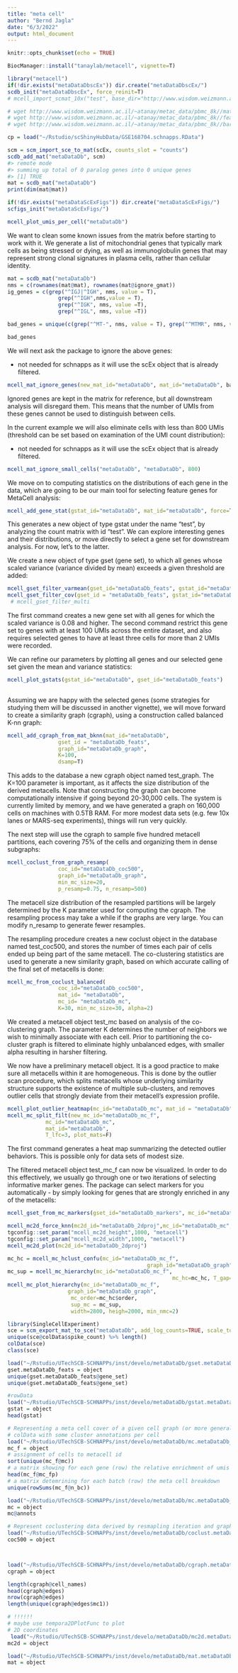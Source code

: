 ```yaml
---
title: "meta cell"
author: "Bernd Jagla"
date: "6/3/2022"
output: html_document
---
```


```r
knitr::opts_chunk$set(echo = TRUE)
```


```r
BiocManager::install("tanaylab/metacell", vignette=T)
```

```r
library("metacell")
if(!dir.exists("metaDataDbscEx")) dir.create("metaDataDbscEx/")
scdb_init("metaDataDbscEx", force_reinit=T)
# mcell_import_scmat_10x("test", base_dir="http://www.wisdom.weizmann.ac.il/~atanay/metac_data/pbmc_8k/")

# wget http://www.wisdom.weizmann.ac.il/~atanay/metac_data/pbmc_8k//matrix.mtx
# wget http://www.wisdom.weizmann.ac.il/~atanay/metac_data/pbmc_8k//features.tsv
# wget http://www.wisdom.weizmann.ac.il/~atanay/metac_data/pbmc_8k//barcodes.tsv

cp = load("~/Rstudio/scShinyHubData/GSE168704.schnapps.RData")

scm = scm_import_sce_to_mat(scEx, counts_slot = "counts")
scdb_add_mat("metaDataDb", scm)
#> remote mode
#> summing up total of 0 paralog genes into 0 unique genes
#> [1] TRUE
mat = scdb_mat("metaDataDb")
print(dim(mat@mat))

if(!dir.exists("metaDataScExFigs")) dir.create("metaDataScExFigs/")
scfigs_init("metaDataScExFigs/")


```

```r

mcell_plot_umis_per_cell("metaDataDb")
```

We want to clean some known issues from the matrix before starting to work with it. We generate a list of mitochondrial genes that typically mark cells as being stressed or dying, as well as immunoglobulin genes that may represent strong clonal signatures in plasma cells, rather than cellular identity.

```r
mat = scdb_mat("metaDataDb")
nms = c(rownames(mat@mat), rownames(mat@ignore_gmat))
ig_genes = c(grep("^IGJ|^IGH", nms, value = T), 
                grep("^IGH",nms,value = T),
                grep("^IGK", nms, value =T), 
                grep("^IGL", nms, value =T))

bad_genes = unique(c(grep("^MT-", nms, value = T), grep("^MTMR", nms, value = T), grep("^MTND", nms, value = T),"NEAT1","TMSB4X", "TMSB10", ig_genes))

bad_genes
```

We will next ask the package to ignore the above genes:

* not needed for schnapps as it will use the scEx object that is already filtered.

```r
mcell_mat_ignore_genes(new_mat_id="metaDataDb", mat_id="metaDataDb", bad_genes, reverse=F) 
```

Ignored genes are kept in the matrix for reference, but all downstream analysis will disregard them. This means that the number of UMIs from these genes cannot be used to distinguish between cells.

In the current example we will also eliminate cells with less than 800 UMIs (threshold can be set based on examination of the UMI count distribution):

* not needed for schnapps as it will use the scEx object that is already filtered.

```r
mcell_mat_ignore_small_cells("metaDataDb", "metaDataDb", 800)
```

We move on to computing statistics on the distributions of each gene in the data, which are going to be our main tool for selecting feature genes for MetaCell analysis:

```r
mcell_add_gene_stat(gstat_id="metaDataDb", mat_id="metaDataDb", force=T)
```


This generates a new object of type gstat under the name "test", by analyzing the count matrix with id "test". We can explore interesting genes and their distributions, or move directly to select a gene set for downstream analysis. For now, let's to the latter.

We create a new object of type gset (gene set), to which all genes whose scaled variance (variance divided by mean) exceeds a given threshold are added:

```r
mcell_gset_filter_varmean(gset_id="metaDataDb_feats", gstat_id="metaDataDb", T_vm=0.08, force_new=T)
mcell_gset_filter_cov(gset_id = "metaDataDb_feats", gstat_id="metaDataDb", T_tot=100, T_top3=2)
 # mcell_gset_filter_multi
```

The first command creates a new gene set with all genes for which the scaled variance is 0.08 and higher. The second command restrict this gene set to genes with at least 100 UMIs across the entire dataset, and also requires selected genes to have at least three cells for more than 2 UMIs were recorded.

We can refine our parameters by plotting all genes and our selected gene set given the mean and variance statistics:

```r
mcell_plot_gstats(gstat_id="metaDataDb", gset_id="metaDataDb_feats")
 
```

Assuming we are happy with the selected genes (some strategies for studying them will be discussed in another vignette), we will move forward to create a similarity graph (cgraph), using a construction called balanced K-nn graph:

```r
mcell_add_cgraph_from_mat_bknn(mat_id="metaDataDb", 
                gset_id = "metaDataDb_feats", 
                graph_id="metaDataDb_graph",
                K=100,
                dsamp=T)
```

This adds to the database a new cgraph object named test_graph. The K=100 parameter is important, as it affects the size distribution of the derived metacells. Note that constructing the graph can become computationally intensive if going beyond 20-30,000 cells. The system is currently limited by memory, and we have generated a graph on 160,000 cells on machines with 0.5TB RAM. For more modest data sets (e.g. few 10x lanes or MARS-seq experiments), things will run very quickly.

The next step will use the cgraph to sample five hundred metacell partitions, each covering 75% of the cells and organizing them in dense subgraphs:

```r
mcell_coclust_from_graph_resamp(
                coc_id="metaDataDb_coc500", 
                graph_id="metaDataDb_graph",
                min_mc_size=20, 
                p_resamp=0.75, n_resamp=500)
```


The metacell size distribution of the resampled partitions will be largely determined by the K parameter used for computing the cgraph. The resampling process may take a while if the graphs are very large. You can modify n_resamp to generate fewer resamples.

The resampling procedure creates a new coclust object in the database named test_coc500, and stores the number of times each pair of cells ended up being part of the same metacell. The co-clustering statistics are used to generate a new similarity graph, based on which accurate calling of the final set of metacells is done:

```r
mcell_mc_from_coclust_balanced(
                coc_id="metaDataDb_coc500", 
                mat_id= "metaDataDb",
                mc_id= "metaDataDb_mc", 
                K=30, min_mc_size=30, alpha=2)
```

We created a metacell object test_mc based on analysis of the co-clustering graph. The parameter K determines the number of neighbors we wish to minimally associate with each cell. Prior to partitioning the co-cluster graph is filtered to eliminate highly unbalanced edges, with smaller alpha resulting in harsher filtering.

We now have a preliminary metacell object. It is a good practice to make sure all metacells within it are homogeneous. This is done by the outlier scan procedure, which splits metacells whose underlying similarity structure supports the existence of multiple sub-clusters, and removes outlier cells that strongly deviate from their metacell's expression profile.

```r

mcell_plot_outlier_heatmap(mc_id="metaDataDb_mc", mat_id = "metaDataDb", T_lfc=3)
mcell_mc_split_filt(new_mc_id="metaDataDb_mc_f", 
            mc_id="metaDataDb_mc", 
            mat_id="metaDataDb",
            T_lfc=3, plot_mats=F)

```

The first command generates a heat map summarizing the detected outlier behaviors. This is possible only for data sets of modest size.

The filtered metacell object test_mc_f can now be visualized. In order to do this effectively, we usually go through one or two iterations of selecting informative marker genes. The package can select markers for you automatically - by simply looking for genes that are strongly enriched in any of the metacells:


```r
mcell_gset_from_mc_markers(gset_id="metaDataDb_markers", mc_id="metaDataDb_mc_f")
```


```r
mcell_mc2d_force_knn(mc2d_id="metaDataDb_2dproj",mc_id="metaDataDb_mc", graph_id="metaDataDb_graph")
tgconfig::set_param("mcell_mc2d_height",1000, "metacell")
tgconfig::set_param("mcell_mc2d_width",1000, "metacell")
mcell_mc2d_plot(mc2d_id="metaDataDb_2dproj")
```

```r
mc_hc = mcell_mc_hclust_confu(mc_id="metaDataDb_mc_f", 
                                            graph_id="metaDataDb_graph")
mc_sup = mcell_mc_hierarchy(mc_id="metaDataDb_mc_f",
                                                    mc_hc=mc_hc, T_gap=0.04)
mcell_mc_plot_hierarchy(mc_id="metaDataDb_mc_f", 
                   graph_id="metaDataDb_graph", 
                    mc_order=mc_hc$order, 
                    sup_mc = mc_sup, 
                    width=2800, heigh=2000, min_nmc=2)
```



```r
library(SingleCellExperiment)
sce = scm_export_mat_to_sce("metaDataDb", add_log_counts=TRUE, scale_to=10000)
unique(sce@colData$spike_count) %>% length()
colData(sce)
class(sce)
```


```r
load("~/Rstudio/UTechSCB-SCHNAPPs/inst/develo/metaDataDb/gset.metaDataDb_feats.Rda")
gset.metaDataDb_feats = object
unique(gset.metaDataDb_feats@gene_set)
unique(gset.metaDataDb_feats@gene_set)

#rowData
load("~/Rstudio/UTechSCB-SCHNAPPs/inst/develo/metaDataDb/gstat.metaDataDb.Rda")
gstat = object
head(gstat)

# Representing a meta cell cover of a given cell graph (or more generally of a scRNA data matrix)
# colData with some cluster annotations per cell
load("~/Rstudio/UTechSCB-SCHNAPPs/inst/develo/metaDataDb/mc.metaDataDb_mc_f.Rda")
mc_f = object
# assignment of cells to metacell id
sort(unique(mc_f@mc))
# a matrix showing for each gene (row) the relative enrichment of umis
head(mc_f@mc_fp)
# a matrix detemrining for each batch (row) the meta cell breakdown
unique(rowSums(mc_f@n_bc))

load("~/Rstudio/UTechSCB-SCHNAPPs/inst/develo/metaDataDb/mc.metaDataDb_mc.Rda")
mc = object
mc@annots

# Represent coclustering data derived by resmapling iteration and graph cover (or any other coverage/clustering heuristic)
load("~/Rstudio/UTechSCB-SCHNAPPs/inst/develo/metaDataDb/coclust.metaDataDb_coc500.Rda")
coc500 = object



load("~/Rstudio/UTechSCB-SCHNAPPs/inst/develo/metaDataDb/cgraph.metaDataDb_graph.Rda")
cgraph = object

length(cgraph@cell_names)
head(cgraph@edges)
nrow(cgraph@edges)
length(unique(cgraph@edges$mc1))

# !!!!!!
# maybe use tempora2DPlotFunc to plot
# 2D coordinates
 load("~/Rstudio/UTechSCB-SCHNAPPs/inst/develo/metaDataDb/mc2d.metaDataDb_2dproj.Rda")
mc2d = object

load("~/Rstudio/UTechSCB-SCHNAPPs/inst/develo/metaDataDb/mat.metaDataDb.Rda")
mat = object


```




















